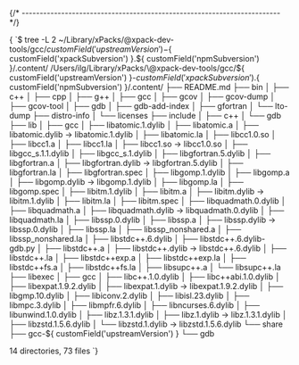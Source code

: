

{/* ------------------------------------------------------------------------ */}

<CodeBlock language="console"> {
`$ tree -L 2 ~/Library/xPacks/\@xpack-dev-tools/gcc/${ customField('upstreamVersion') }-${ customField('xpackSubversion') }.${ customField('npmSubversion') }/.content/
/Users/ilg/Library/xPacks/\@xpack-dev-tools/gcc/${ customField('upstreamVersion') }-${ customField('xpackSubversion') }.${ customField('npmSubversion') }/.content/
├── README.md
├── bin
│   ├── c++
│   ├── cpp
│   ├── g++
│   ├── gcc
│   ├── gcov
│   ├── gcov-dump
│   ├── gcov-tool
│   ├── gdb
│   ├── gdb-add-index
│   ├── gfortran
│   └── lto-dump
├── distro-info
│   └── licenses
├── include
│   ├── c++
│   └── gdb
├── lib
│   ├── gcc
│   ├── libatomic.1.dylib
│   ├── libatomic.a
│   ├── libatomic.dylib -> libatomic.1.dylib
│   ├── libatomic.la
│   ├── libcc1.0.so
│   ├── libcc1.a
│   ├── libcc1.la
│   ├── libcc1.so -> libcc1.0.so
│   ├── libgcc_s.1.1.dylib
│   ├── libgcc_s.1.dylib
│   ├── libgfortran.5.dylib
│   ├── libgfortran.a
│   ├── libgfortran.dylib -> libgfortran.5.dylib
│   ├── libgfortran.la
│   ├── libgfortran.spec
│   ├── libgomp.1.dylib
│   ├── libgomp.a
│   ├── libgomp.dylib -> libgomp.1.dylib
│   ├── libgomp.la
│   ├── libgomp.spec
│   ├── libitm.1.dylib
│   ├── libitm.a
│   ├── libitm.dylib -> libitm.1.dylib
│   ├── libitm.la
│   ├── libitm.spec
│   ├── libquadmath.0.dylib
│   ├── libquadmath.a
│   ├── libquadmath.dylib -> libquadmath.0.dylib
│   ├── libquadmath.la
│   ├── libssp.0.dylib
│   ├── libssp.a
│   ├── libssp.dylib -> libssp.0.dylib
│   ├── libssp.la
│   ├── libssp_nonshared.a
│   ├── libssp_nonshared.la
│   ├── libstdc++.6.dylib
│   ├── libstdc++.6.dylib-gdb.py
│   ├── libstdc++.a
│   ├── libstdc++.dylib -> libstdc++.6.dylib
│   ├── libstdc++.la
│   ├── libstdc++exp.a
│   ├── libstdc++exp.la
│   ├── libstdc++fs.a
│   ├── libstdc++fs.la
│   ├── libsupc++.a
│   └── libsupc++.la
├── libexec
│   ├── gcc
│   ├── libc++.1.0.dylib
│   ├── libc++abi.1.0.dylib
│   ├── libexpat.1.9.2.dylib
│   ├── libexpat.1.dylib -> libexpat.1.9.2.dylib
│   ├── libgmp.10.dylib
│   ├── libiconv.2.dylib
│   ├── libisl.23.dylib
│   ├── libmpc.3.dylib
│   ├── libmpfr.6.dylib
│   ├── libncurses.6.dylib
│   ├── libunwind.1.0.dylib
│   ├── libz.1.3.1.dylib
│   ├── libz.1.dylib -> libz.1.3.1.dylib
│   ├── libzstd.1.5.6.dylib
│   └── libzstd.1.dylib -> libzstd.1.5.6.dylib
└── share
    ├── gcc-${ customField('upstreamVersion') }
    └── gdb

14 directories, 73 files
`} </CodeBlock>
